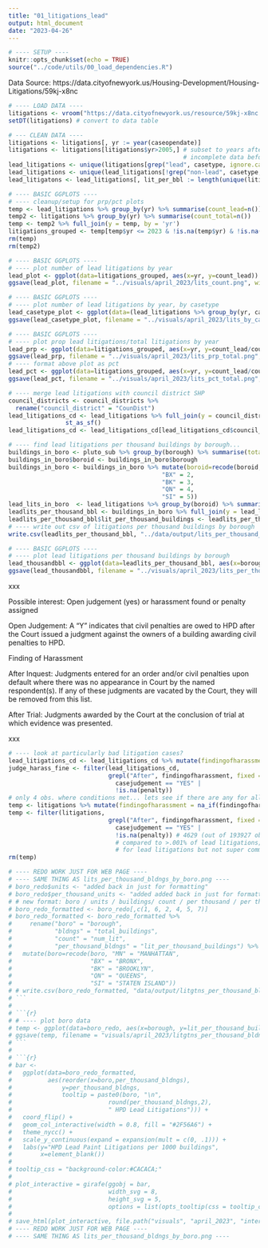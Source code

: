 ```yaml
---
title: "01_litigations_lead"
output: html_document
date: "2023-04-26"
---
```


```r
# ---- SETUP ----
knitr::opts_chunk$set(echo = TRUE)
source("../code/utils/00_load_dependencies.R")
```

Data Source:
https://data.cityofnewyork.us/Housing-Development/Housing-Litigations/59kj-x8nc

```r
# ---- LOAD DATA ----
litigations <- vroom("https://data.cityofnewyork.us/resource/59kj-x8nc.csv?$limit=99999999999")
setDT(litigations) # convert to data table
```

```r
# --- CLEAN DATA ----
litigations <- litigations[, yr := year(caseopendate)]
litigations <- litigations[litigations$yr>2005,] # subset to years after 2005;
                                                 # incomplete data before 2006
lead_litigations <- unique(litigations[grep("lead", casetype, ignore.case = TRUE), ])
lead_litigations <- unique(lead_litigations[!grep("non-lead", casetype, ignore.case = TRUE), ])
lead_litigatons <- lead_litigations[, lit_per_bbl := length(unique(litigationid)), by = .(bbl)] # how many litigations filed against unique bbl
```

```r
# ---- BASIC GGPLOTS ----
# ---- cleanup/setup for prp/pct plots
temp <- lead_litigations %>% group_by(yr) %>% summarise(count_lead=n())
temp2 <- litigations %>% group_by(yr) %>% summarise(count_total=n())
temp <- temp2 %>% full_join(y = temp, by = 'yr')
litigations_grouped <- temp[temp$yr <= 2023 & !is.na(temp$yr) & !is.na(temp$count_lead), ] # not sure why NA/2030 is in there... data entry error?
rm(temp)
rm(temp2)
```

```r
# ---- BASIC GGPLOTS ----
# ---- plot number of lead litigations by year
lead_plot <- ggplot(data=litigations_grouped, aes(x=yr, y=count_lead)) + geom_line() + labs(title="Lead Litigation Cases (August 2006-Present)", subtitle="Data Provided by HPD", x="Year Case Opened", y="Number of Cases") + theme_nycc() + scale_color_nycc()
ggsave(lead_plot, filename = "../visuals/april_2023/lits_count.png", width = 8, height = 5)
```

```r
# ---- BASIC GGPLOTS ----
# ---- plot number of lead litigations by year, by casetype
lead_casetype_plot <- ggplot(data=(lead_litigations %>% group_by(yr, casetype) %>% summarise(count=n())), aes(x=yr, y=count, col=casetype)) + geom_line() + labs(title="Lead Litigation Cases by Casetype (August 2006-Present)",subtitle="Data Provided by HPD", x="Year Case Opened", y="Number of Cases", color="Case Type") + theme_nycc() + scale_color_nycc()
ggsave(lead_casetype_plot, filename = "../visuals/april_2023/lits_by_casetype.png", width = 8, height = 5)
```

```r
# ---- BASIC GGPLOTS ----
# ---- plot prop lead litigations/total litigations by year
lead_prp <- ggplot(data=litigations_grouped, aes(x=yr, y=count_lead/count_total)) + geom_line() + labs(title="Lead Litigations: Proportion of Total Cases (August 2006-Present)", subtitle="Data Provided by HPD", x="Year Case Opened", y="Proportion of Cases") + theme_nycc() + scale_color_nycc()
ggsave(lead_prp, filename = "../visuals/april_2023/lits_prp_total.png", width = 8, height = 5)
# ---- format above plot as pct
lead_pct <- ggplot(data=litigations_grouped, aes(x=yr, y=count_lead/count_total)) + scale_y_continuous(labels=scales::percent) + geom_line() + labs(title="Lead Litigations: Percent of Total Cases (August 2006-Present)",subtitle="Data Provided by HPD", x="Year Case Opened", y="Percent of Cases") + theme_nycc() + scale_color_nycc()
ggsave(lead_pct, filename = "../visuals/april_2023/lits_pct_total.png", width = 8, height = 5)
```

```r
# ---- merge lead litigations with council district SHP
council_districts <- council_districts %>%
  rename("council_district" = "CounDist")
lead_litigations_cd <- lead_litigations %>% full_join(y = council_districts, by = 'council_district') %>%
                st_as_sf() 
lead_litigations_cd <- lead_litigations_cd[lead_litigations_cd$council_district != 51,] # removing this one because there's no obs. in cd 51...
```

```r
# ---- find lead litigations per thousand buildings by borough...
buildings_in_boro <- pluto_sub %>% group_by(borough) %>% summarise(total_buildings=n())
buildings_in_boro$boroid <- buildings_in_boro$borough
buildings_in_boro <- buildings_in_boro %>% mutate(boroid=recode(boroid, "MN" = 1,
                                           "BX" = 2,
                                           "BK" = 3,
                                           "QN" = 4,
                                           "SI" = 5))
lead_lits_in_boro  <- lead_litigations %>% group_by(boroid) %>% summarise(num_lit=n())
leadlits_per_thousand_bbl <- buildings_in_boro %>% full_join(y = lead_lits_in_boro, by = 'boroid')
leadlits_per_thousand_bbl$lit_per_thousand_buildings <- leadlits_per_thousand_bbl$num_lit/(leadlits_per_thousand_bbl$total_buildings/1000)
# ---- write out csv of litigations per thousand buildings by borough
write.csv(leadlits_per_thousand_bbl, "../data/output/lits_per_thousand_bbl_by_boro.csv", row.names=FALSE)
```

```r
# ---- BASIC GGPLOTS ----
# ---- plot lead litigations per thousand buildings by borough
lead_thousandbbl <- ggplot(data=leadlits_per_thousand_bbl, aes(x=borough, y=lit_per_thousand_buildings)) + geom_bar(stat="identity") + labs(title="Lead Litigations: Per Thousand BBL (August 2006-Present)",subtitle="Data Provided by HPD", x="Borough", y="Litigations Per Thousand BBL") + theme_nycc() + scale_color_nycc()
ggsave(lead_thousandbbl, filename = "../visuals/april_2023/lits_per_thousand_bldngs_by_boro.png", width = 8, height = 5)
```

xxx

Possible interest: Open judgement (yes) or harassment found or penalty assigned

Open Judgement: A “Y” indicates that civil penalties are owed to HPD after the Court issued a judgment against the owners of a building awarding civil penalties to HPD.

Finding of Harassment

After Inquest: Judgments entered for an order and/or civil penalties upon default where there was no appearance in Court by the named respondent(s). If any of these judgments are vacated by the Court, they will be removed from this list.

After Trial: Judgments awarded by the Court at the conclusion of trial at which evidence was presented.

xxx

```r
# ---- look at particularly bad litigation cases?
lead_litigations_cd <- lead_litigations_cd %>% mutate(findingofharassment = na_if(findingofharassment, ""))
judge_harass_fine <- filter(lead_litigations_cd,
                            grepl("After", findingofharassment, fixed = TRUE) | 
                              casejudgement == "YES" |
                              !is.na(penalty))
# only 4 obs. where conditions met... lets see if there are any for all litigations
temp <- litigations %>% mutate(findingofharassment = na_if(findingofharassment, ""))
temp <- filter(litigations,
                            grepl("After", findingofharassment, fixed = TRUE) | 
                              casejudgement == "YES" |
                              !is.na(penalty)) # 4629 (out of 193927 obs total), 2.4%
                              # compared to >.001% of lead litigations; so less common
                              # for lead litigations but not super common regardless
rm(temp)
```

```r
# ---- REDO WORK JUST FOR WEB PAGE ----
# ---- SAME THING AS lits_per_thousand_bldngs_by_boro.png ----
# boro_redo$units <- "added back in just for formatting"
# boro_redo$per_thousand_units <- "added added back in just for formatting"
# # new format: boro / units / buildings/ count / per thousand / per thousand units
# boro_redo_formatted <- boro_redo[,c(1, 6, 2, 4, 5, 7)]
# boro_redo_formatted <- boro_redo_formatted %>% 
#     rename("boro" = "borough",
#            "bldngs" = "total_buildings",
#            "count" = "num_lit",
#            "per_thousand_bldngs" = "lit_per_thousand_buildings") %>%
#   mutate(boro=recode(boro, "MN" = "MANHATTAN", 
#                      "BX" = "BRONX",
#                      "BK" = "BROOKLYN",
#                      "QN" = "QUEENS",
#                      "SI" = "STATEN ISLAND"))
# # write.csv(boro_redo_formatted, "data/output/litgtns_per_thousand_bldngs_by_boro.csv", row.names=FALSE)
# ```
# 
# ```{r}
# # ---- plot boro data
# temp <- ggplot(data=boro_redo, aes(x=borough, y=lit_per_thousand_buildings)) + geom_bar(stat="identity") + theme_nycc() + scale_color_nycc()
# ggsave(temp, filename = "visuals/april_2023/litgtns_per_thousand_bldngs_by_boro.png", width = 8, height = 5)
# ```
# 
# ```{r}
# bar <- 
#   ggplot(data=boro_redo_formatted,
#          aes(reorder(x=boro,per_thousand_bldngs),
#              y=per_thousand_bldngs,
#              tooltip = paste0(boro, "\n",
#                           round(per_thousand_bldngs,2),
#                           " HPD Lead Litigations"))) +
#   coord_flip() +
#   geom_col_interactive(width = 0.8, fill = "#2F56A6") +
#   theme_nycc() +
#   scale_y_continuous(expand = expansion(mult = c(0, .1))) +
#   labs(y="HPD Lead Paint Litigations per 1000 buildings",
#        x=element_blank())
# 
# tooltip_css = "background-color:#CACACA;"
# 
# plot_interactive = girafe(ggobj = bar,  
#                           width_svg = 8,
#                           height_svg = 5,
#                           options = list(opts_tooltip(css = tooltip_css)))
# 
# save_html(plot_interactive, file.path("visuals", "april_2023", "interactive_per_thousand_buildings_by_boro.html"))
# ---- REDO WORK JUST FOR WEB PAGE ----
# ---- SAME THING AS lits_per_thousand_bldngs_by_boro.png ----
```


